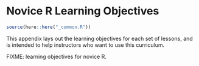 # Novice R Learning Objectives {#objectives}

```r
source(here::here("_common.R"))
```

This appendix lays out the learning objectives for each set of lessons,
and is intended to help instructors who want to use this curriculum.

FIXME: learning objectives for novice R.
